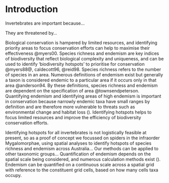 # Introduction

Invertebrates are important because...

They are threatened by...

Biological conservation is hampered by limited resources, and identifying priority areas to focus conservation efforts can help to maximise their effectiveness @myers00. Species richness and endemism are key indices of biodiversity that reflect biological complexity and uniqueness, and can be used to identify 'biodiversity hotspots' to prioritise for conservation @myers88@, caldecott96, @reid98. Species richness refers to the number of species in an area. Numerous definitions of endemism exist but generally a taxon is considered endemic to a particular area if it occurs only in that area @anderson94. By these definitions, species richness and endemism are dependent on the specification of area @townsendpeterson. Quantifying endemism and identifying areas of high endemism is important in conservation because narrowly endemic taxa have small ranges by definition and are therefore more vulnerable to threats such as environmental change and habitat loss (). Identifying hotspots helps to focus limited resources and improve the efficiency of biodiversity conservation efforts.

Identifying hotspots for all invertebrates is not logistically feasible at present, so as a proof of concept we focussed on spiders in the infraorder Mygalomorphae, using spatial analyses to identify hotspots of species richness and endemism across Australia... Our methods can be applied to other taxonomic groups... Quantification of endemism depends on the spatial scale being considered, and numerous calculation methods exist (). Endemism can be quantified on a continuous scale across a spatial grid with reference to the constituent grid cells, based on how many cells taxa occupy.